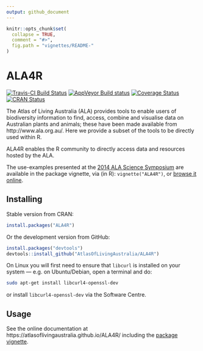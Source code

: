 ```yaml
---
output: github_document
---
```


<!-- README.md is generated from README.Rmd. Please edit that file -->

```r
knitr::opts_chunk$set(
  collapse = TRUE,
  comment = "#>",
  fig.path = "vignettes/README-"
)
```

# ALA4R

[![Travis-CI Build Status](https://travis-ci.org/AtlasOfLivingAustralia/ALA4R.svg?branch=master)](https://travis-ci.org/AtlasOfLivingAustralia/ALA4R)
[![AppVeyor Build status](https://ci.appveyor.com/api/projects/status/mdsmv5n90gv54b1o/branch/master?svg=true)](https://ci.appveyor.com/project/raymondben/ala4r/branch/master)
[![Coverage Status](https://img.shields.io/codecov/c/github/AtlasOfLivingAustralia/ALA4R/master.svg)](https://codecov.io/github/AtlasOfLivingAustralia/ALA4R?branch=master)
[![CRAN Status](http://www.r-pkg.org/badges/version/ALA4R)](http://www.r-pkg.org/pkg/ALA4R)


The Atlas of Living Australia (ALA) provides tools to enable users of biodiversity information to find, access, combine and visualise data on Australian plants and animals; these have been made available from http://www.ala.org.au/. Here we provide a subset of the tools to be directly used within R.

ALA4R enables the R community to directly access data and resources hosted by the ALA.

The use-examples presented at the [2014 ALA Science Symposium](http://www.ala.org.au/blogs-news/2014-atlas-of-living-australia-science-symposium/) are available in the package vignette, via (in R): `vignette("ALA4R")`, or [browse it online](https://atlasoflivingaustralia.github.io/ALA4R/articles/ALA4R.html).

## Installing

Stable version from CRAN:

```r
install.packages("ALA4R")
```

Or the development version from GitHub:

```r
install.packages("devtools")
devtools::install_github("AtlasOfLivingAustralia/ALA4R")
```

On Linux you will first need to ensure that `libcurl` is installed on your system --- e.g. on Ubuntu/Debian, open a terminal and do:

```sh
sudo apt-get install libcurl4-openssl-dev
```
or install `libcurl4-openssl-dev` via the Software Centre.


## Usage

See the online documentation at https://atlasoflivingaustralia.github.io/ALA4R/ including the [package vignette](https://atlasoflivingaustralia.github.io/ALA4R/articles/ALA4R.html).
